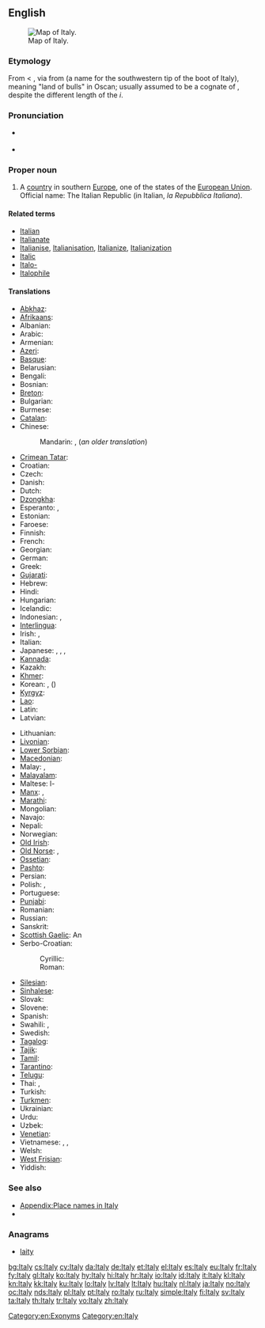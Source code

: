 ==English==
{{wikipedia}}
[[File:Italy 4 to 21 deg E, 35 to 48 deg N (153px).png|thumb|Map of Italy.]]

===Etymology===
From {{etyl|it}} {{term|Italia|lang=it}} < {{etyl|la}} {{term|Italia|Ītalia|lang=la}}, via {{etyl|grc}} from {{etyl|osc}} {{term||Víteliú|lang=osc}} {{rfscript|Old Italic}} (a name for the southwestern tip of the boot of Italy), meaning "land of bulls" in Oscan; usually assumed to be a cognate of {{term|vitulus||calf|lang=la}}, despite the different length of the ''i''.

===Pronunciation===
* {{a|UK|US}} {{IPA|/ˈɪ.tə.li/}}
* {{audio|En-us-Italy.ogg|Audio (US)}}

===Proper noun===
{{en-proper noun}}

# A [[country]] in southern [[Europe]], one of the states of the [[European Union]]. Official name: The Italian Republic (in Italian, ''la Repubblica Italiana'').

====Related terms====
* [[Italian]]
* [[Italianate]]
* [[Italianise]], [[Italianisation]], [[Italianize]], [[Italianization]]
* [[Italic]]
* [[Italo-]]
* [[Italophile]]

====Translations====
{{trans-top|European country}}
* [[Abkhaz]]: {{t|ab|Италиа|tr=Italia|sc=Cyrl}}
* [[Afrikaans]]: {{t+|af|Italië|xs=Afrikaans}}
* Albanian: {{t|sq|Italia}}
* Arabic: {{t-|ar|إيطاليا|f|tr='iTaalya}}
* Armenian: {{t+|hy|Իտալիա|tr=Italia}}
* [[Azeri]]: {{t|az|İtaliya}}
* [[Basque]]: {{t+|eu|Italia|xs=Basque}}
* Belarusian: {{t-|be|Італія|f|tr=Itálija|xs=Belarusian}}
* Bengali: {{t-|bn|ইতালি|tr=itali}}
* Bosnian: {{t-|bs|Italija|f}}
* [[Breton]]: {{t-|br|Italia}}
* Bulgarian: {{t+|bg|Италия|f|tr=Itálija}}
* Burmese: {{t|my|အီတလီနိုင်ငံ|sc=Mymr}}
* [[Catalan]]: {{t+|ca|Itàlia|f}}
* Chinese:
*: Mandarin: {{t+|cmn|意大利|tr=Yìdàlì|sc=Hani}}, {{t-|cmn|義大利|tr=Yìdàlì|sc=Hani}} (''an older translation'')
* [[Crimean Tatar]]: {{tø|crh|İtaliya}}
* Croatian: {{t+|hr|Italija|f}}
* Czech: {{t+|cs|Itálie|f}}
* Danish: {{t+|da|Italien}}
* Dutch: {{t+|nl|Italië}}
* [[Dzongkha]]: {{t|dz|ཨྀཊ་ལི་|sc=Tibt}}
* Esperanto: {{t+|eo|Italio|xs=Esperanto}}, {{t+|eo|Italujo|xs=Esperanto}}
* Estonian: {{t+|et|Itaalia}}
* Faroese: {{t|fo|Italia|n}}
* Finnish: {{t+|fi|Italia}}
* French: {{t+|fr|Italie|f}}
* Georgian: {{t-|ka|იტალია|tr=it'alia|sc=Geor|xs=Georgian}}
* German: {{t+|de|Italien|n}}
* Greek: {{t+|el|Ιταλία|f|tr=Italía}}
* [[Gujarati]]: {{t-|gu|ઈટલી|tr=īṭalī|sc=Gujr|xs=Gujarati}}
* Hebrew: {{t+|he|איטליה|f|tr=Italia}}
* Hindi: {{t+|hi|इटली|tr=iṭalī|xs=Hindi}}
* Hungarian: {{t+|hu|Olaszország}}
* Icelandic: {{t+|is|Ítalía|f}}
* Indonesian: {{t-|id|Itali|xs=Indonesian}}, {{t-|id|Italia|xs=Indonesian}}
* [[Interlingua]]: {{t-|ia|Italia}}
* Irish: {{t-|ga|Iodáil|f|alt=An Iodáil|xs=Irish}}, {{t|ga|Poblacht na hIodáile|f}}
* Italian: {{t+|it|Italia|f}}
* Japanese: {{t+|ja|イタリア|tr=Itariá}}, {{t-|ja|伊太利亜|tr=イタリア, Itariá}} {{qualifier|obsolete}}, {{t-|ja|イタリー|tr=Itarī}}, {{t-|ja|伊太利|tr=イタリー, Itarī}} {{qualifier|obsolete}}
* [[Kannada]]: {{t|kn|ಇಟಲಿ|tr=iṭali|sc=Knda}}
* Kazakh: {{t|kk|Италия|tr=Italiya|sc=Cyrl}}
* [[Khmer]]: {{t|km|អ៊ីតាលី|tr=ītālī|sc=Khmr}}
* Korean: {{t+|ko|이탈리아|tr=Itallia|sc=Hang}}, {{t-|ko|이태리|tr=Itaeri|sc=Hang}} ({{t-|ko|伊太利|sc=Hani}})
* [[Kyrgyz]]: {{t|ky|Италия|tr=Italiya|sc=Cyrl}}
* [[Lao]]: {{t|lo|ອິຕາລີ|tr=i-tā-lī|sc=Laoo}}
* Latin: {{t+|la|Italia|alt=Ītalia|f}}
* Latvian: {{t+|lv|Itālija|f|xs=Latvian}}
{{trans-mid}}
* Lithuanian: {{t+|lt|Italija|f|xs=Lithuanian}}
* [[Livonian]]: {{tø|liv|Itāļmō}}
* [[Lower Sorbian]]: {{tø|dsb|Włoska|f}}
* [[Macedonian]]: {{t+|mk|Италија|f|tr=Itálija}}
* Malay: {{t-|ms|Itali}}, {{t-|ms|Italia}}
* [[Malayalam]]: {{t|ml|ഇറ്റലി|sc=Mlym}}
* Maltese: l-{{t-|mt|Italja}}
* [[Manx]]: {{t|gv|Iddaal|f|alt=Yn Iddaal}}, {{t|gv|Pobblaght ny h-Iddaal|f}}
* [[Marathi]]: {{t|mr|इटली|tr=iṭalī|sc=Deva}}
* Mongolian: {{t|mn|Итали|tr=Itali|sc=Cyrl}}
* Navajo: {{tø|nv|Ídelii}}
* Nepali: {{t-|ne|इटली|tr=Italī|sc=Deva|xs=Nepali}}
* Norwegian: {{t+|no|Italia}}
* [[Old Irish]]: {{tø|sga|Etáil|f}}
* [[Old Norse]]: {{tø|non|Ítalía|f}}, {{tø|non|Ítalíaland|n}}
* [[Ossetian]]: {{tø|os|Итали|tr=Itali|sc=Cyrl}}
* [[Pashto]]: {{t|ps|اېټاليا|sc=ps-Arab}}
* Persian: {{t|fa|ایتالیا|tr=Itâliyâ|sc=fa-Arab}}
* Polish: {{t+|pl|Włochy|p}}, {{t+|pl|Italia|f}} {{qualifier|rare}}
* Portuguese: {{t+|pt|Itália|f}}
* [[Punjabi]]: {{t|pa|ਇਟਲੀ|tr=iṭalī|sc=Guru}}
* Romanian: {{t+|ro|Italia|f}}
* Russian: {{t+|ru|Италия|f|tr=Itálija}}
* Sanskrit: {{t-|sa|इटली|tr=italī|xs=Sanskrit}}
* [[Scottish Gaelic]]: An {{t-|gd|Eadailt|f}}
* Serbo-Croatian:
*: Cyrillic: {{t|sh|Италија|f|sc=Cyrl}}
*: Roman: {{t|sh|Italija|f}}
* [[Silesian]]: {{tø|szl|Italijo|f}}
* [[Sinhalese]]: {{t|si|ඉතාලිය|tr=itāliya|sc=Sinh}}
* Slovak: {{t-|sk|Taliansko|n}}
* Slovene: {{t+|sl|Italija|f}}
* Spanish: {{t+|es|Italia|f}}
* Swahili: {{t|sw|Italia}}, {{t|sw|Uitali}}
* Swedish: {{t+|sv|Italien}}
* [[Tagalog]]: {{t|tl|Italya}}
* [[Tajik]]: {{t|tg|Итолиё|tr=Itoliyo|sc=Cyrl}}
* [[Tamil]]: {{t|ta|இத்தாலி|tr=ittāli|xs=Tamil}}
* [[Tarantino]]: {{tø|roa-tar|Itaglie}}
* [[Telugu]]: {{t-|te|ఇటలీ|tr=iṭalī}}
* Thai: {{t|th|ประเทศอิตาลี|tr=bpràtêt ì-dtaa-lee}}, {{t|th|อิตาลี|tr=ì-dtaa-lee}}
* Turkish: {{t+|tr|İtalya}}
* [[Turkmen]]: {{t|tk|Italiýa}}
* Ukrainian: {{t+|uk|Італія|f|tr=Itálija|xs=Ukrainian}}
* Urdu: {{t-|ur|اطالیہ|tr=italī|xs=Urdu}}
* Uzbek: {{t|uz|Italiya}}
* [[Venetian]]: {{tø|vec|Itałia|f}}
* Vietnamese: {{t+|vi|Ý|xs=Vietnamese}},  {{t-|vi|Ý Đại Lợi|xs=Vietnamese}}, {{t|vi|nước Ý}}
* Welsh: {{t-|cy|Eidal|f|alt=yr Eidal|xs=Welsh}}
* [[West Frisian]]: {{t|fy|Itaalje}}
* Yiddish: {{t-|yi|איטאַליע|f|tr=italye|xs=Yiddish}}
{{trans-bottom}}

===See also===
* [[Appendix:Place names in Italy]]
* {{list|en|countries of Europe}}

===Anagrams===
* [[laity#English|laity]]

[[Category:en:Exonyms]]
[[Category:en:Italy]]

[[bg:Italy]]
[[cs:Italy]]
[[cy:Italy]]
[[da:Italy]]
[[de:Italy]]
[[et:Italy]]
[[el:Italy]]
[[es:Italy]]
[[eu:Italy]]
[[fr:Italy]]
[[fy:Italy]]
[[gl:Italy]]
[[ko:Italy]]
[[hy:Italy]]
[[hi:Italy]]
[[hr:Italy]]
[[io:Italy]]
[[id:Italy]]
[[it:Italy]]
[[kl:Italy]]
[[kn:Italy]]
[[kk:Italy]]
[[ku:Italy]]
[[lo:Italy]]
[[lv:Italy]]
[[lt:Italy]]
[[hu:Italy]]
[[nl:Italy]]
[[ja:Italy]]
[[no:Italy]]
[[oc:Italy]]
[[nds:Italy]]
[[pl:Italy]]
[[pt:Italy]]
[[ro:Italy]]
[[ru:Italy]]
[[simple:Italy]]
[[fi:Italy]]
[[sv:Italy]]
[[ta:Italy]]
[[th:Italy]]
[[tr:Italy]]
[[vo:Italy]]
[[zh:Italy]]